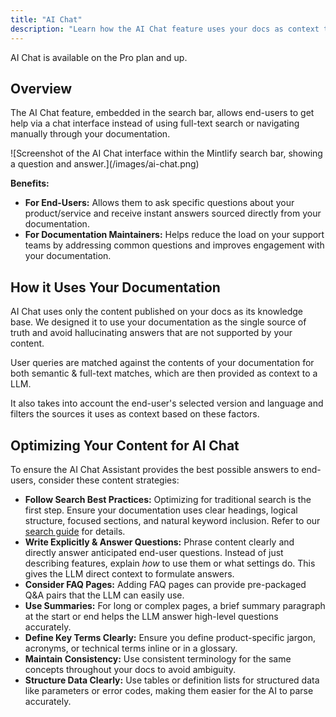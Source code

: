 ```yaml
---
title: "AI Chat"
description: "Learn how the AI Chat feature uses your docs as context to answer end-user questions"
---
```


<Info>
  AI Chat is available on the Pro plan and up.
</Info>

## Overview

The AI Chat feature, embedded in the search bar, allows end-users to get help via a chat interface instead of using full-text search or navigating manually through your documentation.

<Frame caption="The AI Chat interface within the search bar.">
  ![Screenshot of the AI Chat interface within the Mintlify search bar, showing a question and answer.](/images/ai-chat.png)
</Frame>

**Benefits:**

- **For End-Users:** Allows them to ask specific questions about your product/service and receive instant answers sourced directly from your documentation.
- **For Documentation Maintainers:** Helps reduce the load on your support teams by addressing common questions and improves engagement with your documentation.

## How it Uses Your Documentation

AI Chat uses only the content published on your docs as its knowledge base. We designed it to use your documentation as the single source of truth and avoid hallucinating answers that are not supported by your content.

User queries are matched against the contents of your documentation for both semantic & full-text matches, which are then provided as context to a LLM.

It also takes into account the end-user's selected version and language and filters the sources it uses as context based on these factors.

## Optimizing Your Content for AI Chat

To ensure the AI Chat Assistant provides the best possible answers to end-users, consider these content strategies:

- **Follow Search Best Practices:** Optimizing for traditional search is the first step. Ensure your documentation uses clear headings, logical structure, focused sections, and natural keyword inclusion. Refer to our [search guide](search.mdx) for details.
- **Write Explicitly & Answer Questions:** Phrase content clearly and directly answer anticipated end-user questions. Instead of just describing features, explain _how_ to use them or what settings do. This gives the LLM direct context to formulate answers.
- **Consider FAQ Pages:** Adding FAQ pages can provide pre-packaged Q&A pairs that the LLM can easily use.
- **Use Summaries:** For long or complex pages, a brief summary paragraph at the start or end helps the LLM answer high-level questions accurately.
- **Define Key Terms Clearly:** Ensure you define product-specific jargon, acronyms, or technical terms inline or in a glossary.
- **Maintain Consistency:** Use consistent terminology for the same concepts throughout your docs to avoid ambiguity.
- **Structure Data Clearly:** Use tables or definition lists for structured data like parameters or error codes, making them easier for the AI to parse accurately.